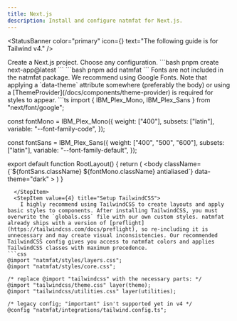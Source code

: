 ```yaml
---
title: Next.js
description: Install and configure natmfat for Next.js.
---
```



<StatusBanner
  color="primary"
  icon={<RiInformationIcon />}
  text="The following guide is for Tailwind v4."
/>


<StepRoot>
  <StepItem value={1} title="Create project">
    Create a Next.js project. Choose any configuration.
```bash
pnpm create next-app@latest
```
  </StepItem>
  <StepItem value={2} title="Install natmfat">
```bash
pnpm add natmfat
```
  </StepItem>
  <StepItem value={3} title="Add fonts">
    Fonts are not included in the natmfat package. We recommend using Google Fonts. Note that applying a `data-theme` attribute somewhere (preferably the body) or using a [ThemeProvider](/docs/components/theme-provider) is required for styles to appear.
```ts
import { IBM_Plex_Mono, IBM_Plex_Sans } from "next/font/google";

const fontMono = IBM_Plex_Mono({
    weight: ["400"],
    subsets: ["latin"],
    variable: "--font-family-code",
});

const fontSans = IBM_Plex_Sans({
    weight: ["400", "500", "600"],
    subsets: ["latin"],
    variable: "--font-family-default",
});

export default function RootLayout() {
    return (
      <body
        className={\`\${fontSans.className} \${fontMono.className} antialiased\`}
        data-theme="dark"
      ></body>
    )
}
```
  </StepItem>
  <StepItem value={4} title="Setup TailwindCSS">
    I highly recommend using TailwindCSS to create layouts and apply basic styles to components. After installing TailwindCSS, you must overwrite the `globals.css` file with our own custom styles. natmfat already ships with a version of [preflight](https://tailwindcss.com/docs/preflight), so re-including it is unnecessary and may create visual inconsistencies. Our recommended TailwindCSS config gives you access to natmfat colors and applies TailwindCSS classes with maximum precedence.
```css
@import "natmfat/styles/layers.css";
@import "natmfat/styles/core.css";

/* replace @import "tailwindcss" with the necessary parts: */
@import "tailwindcss/theme.css" layer(theme);
@import "tailwindcss/utilities.css" layer(utilities);

/* legacy config; "important" isn't supported yet in v4 */
@config "natmfat/integrations/tailwind.config.ts";
```
  </StepItem>
</StepRoot>
